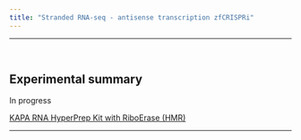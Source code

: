 ```yaml
---
title: "Stranded RNA-seq - antisense transcription zfCRISPRi"
---
```


---

<br>

## Experimental summary

In progress

[KAPA RNA HyperPrep Kit with RiboErase (HMR)](https://rochesequencingstore.com/catalog/kapa-rna-hyperprep-kit-with-riboerase-hmr/)


---

<br>